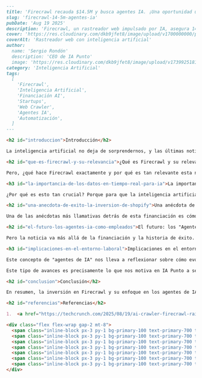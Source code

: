 ```markdown
---
title: 'Firecrawl recauda $14.5M y busca agentes IA. ¡Una oportunidad única!'
slug: 'firecrawl-14-5m-agentes-ia'
pubDate: 'Aug 19 2025'
description: 'Firecrawl, un rastreador web impulsado por IA, asegura 14.5 millones de dólares y explora la contratación de "agentes de IA como empleados", marcando un hito en el futuro de la inteligencia artificial y el trabajo.'
cover: 'https://res.cloudinary.com/dkb9jfet8/image/upload/v1700000000/placeholder_ai_crawler.png'
coverAlt: 'Rastreador web con inteligencia artificial'
author:
  name: 'Sergio Rondón'
  description: 'CEO de IA Punto'
  image: 'https://res.cloudinary.com/dkb9jfet8/image/upload/v1739925181/sergio_gdcaeh.png'
category: 'Inteligencia Artificial'
tags:
  [
    'Firecrawl',
    'Inteligencia Artificial',
    'Financiación AI',
    'Startups',
    'Web Crawler',
    'Agentes IA',
    'Automatización',
  ]
---

<h2 id="introduccion">Introducción</h2>

La inteligencia artificial no deja de sorprendernos, y las últimas noticias del sector son un claro ejemplo de ello. Recientemente, una compañía llamada **Firecrawl** ha captado la atención de muchos al anunciar una significativa ronda de financiación de 14.5 millones de dólares. Este logro no solo subraya el creciente interés en las soluciones de IA, sino que también nos muestra un camino fascinante hacia el futuro de cómo interactúan las máquinas y los datos. En IA Punto Soluciones Tecnológicas, siempre estamos emocionados por este tipo de innovaciones que impulsan el ecosistema tecnológico.

<h2 id="que-es-firecrawl-y-su-relevancia">¿Qué es Firecrawl y su relevancia?</h2>

Pero, ¿qué hace Firecrawl exactamente y por qué es tan relevante esta noticia? Firecrawl es lo que conocemos como un "rastreador web" o "web crawler" impulsado por inteligencia artificial. En términos sencillos, imagina un explorador digital que navega por internet, pero no lo hace de forma superficial. En lugar de eso, está diseñado para recopilar información de páginas web de una manera que sea útil y comprensible para los modelos de IA. Piensa en ello como si alimentara a los cerebros de la inteligencia artificial con los datos más frescos y relevantes directamente desde la fuente.

<h3 id="la-importancia-de-los-datos-en-tiempo-real-para-ia">La importancia de los datos en tiempo real para IA</h3>

¿Por qué es esto tan crucial? Porque para que la inteligencia artificial sea verdaderamente útil y precisa, necesita estar constantemente actualizada. El mundo digital cambia a cada segundo: surgen nuevas noticias, productos, tendencias, y la información desactualizada puede llevar a conclusiones erróneas. Firecrawl resuelve este problema, permitiendo que las aplicaciones de IA accedan a información en tiempo real, lo que las hace mucho más inteligentes, adaptables y, sobre todo, fiables. Esto es fundamental para cualquier empresa que dependa de la IA para tomar decisiones estratégicas o para ofrecer servicios de vanguardia, algo que en IA Punto valoramos enormemente en nuestras propias soluciones.

<h2 id="una-anecdota-de-exito-la-inversion-de-shopify">Una anécdota de éxito: la inversión de Shopify</h2>

Una de las anécdotas más llamativas detrás de esta financiación es cómo lograron atraer a uno de sus inversores clave: Tobias Lütke, el CEO de Shopify. La historia es digna de una película. Los fundadores de Firecrawl descubrieron que Lütke estaba utilizando su producto, y en un acto de audacia, le enviaron un correo electrónico. La valentía les pagó con creces, ya que Lütke no solo respondió, sino que decidió invertir. Esto no solo habla del espíritu emprendedor, sino que es un testimonio de la calidad y la utilidad real del producto de Firecrawl, capaz de captar la atención de líderes de la industria por su propio mérito. Es un recordatorio de que, a veces, un poco de iniciativa puede abrir puertas inimaginables.

<h2 id="el-futuro-los-agentes-ia-como-empleados">El futuro: los "Agentes IA como empleados"</h2>

Pero la noticia va más allá de la financiación y la historia de éxito. Firecrawl también está explorando un concepto que podría redefinir el futuro del trabajo: la contratación de **"agentes de IA como empleados"**. ¿Qué significa esto? No estamos hablando de robots humanoides moviéndose por la oficina, sino de sistemas de inteligencia artificial altamente autónomos, capaces de realizar tareas complejas, aprender y adaptarse, casi como si fueran miembros de un equipo. Estos "agentes" podrían encargarse de tareas repetitivas, análisis de datos, o incluso de procesos creativos, liberando a los humanos para enfocarse en roles que requieran pensamiento estratégico, empatía o innovación pura.

<h3 id="implicaciones-en-el-entorno-laboral">Implicaciones en el entorno laboral</h3>

Este concepto de "agentes de IA" nos lleva a reflexionar sobre cómo evolucionarán los entornos laborales. Si una IA puede funcionar como un empleado, con la capacidad de aprender, ejecutar y colaborar, estamos al borde de una revolución en la productividad y la eficiencia. Para empresas como IA Punto, que se especializan en la creación de soluciones tecnológicas, esta visión es increíblemente inspiradora. Imaginamos un futuro donde la IA no solo asiste, sino que participa activamente en la creación y gestión de proyectos, llevando la automatización a un nivel completamente nuevo.

Este tipo de avances es precisamente lo que nos motiva en IA Punto a seguir desarrollando soluciones de inteligencia artificial que no solo son innovadoras, sino que también son prácticas y transformadoras para nuestros clientes. Ver cómo Firecrawl no solo está mejorando la forma en que la IA accede a los datos, sino que también está explorando modelos de "empleo" para la IA, refuerza nuestra creencia de que estamos apenas en el comienzo de lo que la inteligencia artificial puede lograr. La capacidad de las máquinas para entender, procesar y actuar sobre la información de una manera tan sofisticada abre un sinfín de posibilidades para la optimización de procesos, la toma de decisiones basada en datos y la creación de experiencias de usuario sin precedentes.

<h2 id="conclusion">Conclusión</h2>

En resumen, la inversión en Firecrawl y su enfoque en los agentes de IA no es solo una noticia financiera; es un vistazo al futuro de la inteligencia artificial y su integración en nuestro mundo. Nos muestra la importancia de tener datos frescos y la visión de un ecosistema donde la IA juega un rol cada vez más autónomo y fundamental. En IA Punto, estamos comprometidos a ser parte activa de esta evolución, construyendo las herramientas y soluciones que ayuden a empresas y personas a navegar y prosperar en esta emocionante era de la inteligencia artificial.

<h2 id="referencias">Referencias</h2>

1.  <a href="https://techcrunch.com/2025/08/19/ai-crawler-firecrawl-raises-14-5m-is-still-looking-to-hire-agents-as-employees/" target="_blank" rel="noopener noreferrer">TechCrunch: AI crawler Firecrawl raises $14.5M, is still looking to hire agents as employees</a>

<div class="flex flex-wrap gap-2 mt-8">
  <span class="inline-block px-3 py-1 bg-primary-100 text-primary-700 text-xs font-semibold rounded-full shadow-sm">Firecrawl</span>
  <span class="inline-block px-3 py-1 bg-primary-100 text-primary-700 text-xs font-semibold rounded-full shadow-sm">Inteligencia Artificial</span>
  <span class="inline-block px-3 py-1 bg-primary-100 text-primary-700 text-xs font-semibold rounded-full shadow-sm">Financiación AI</span>
  <span class="inline-block px-3 py-1 bg-primary-100 text-primary-700 text-xs font-semibold rounded-full shadow-sm">Startups</span>
  <span class="inline-block px-3 py-1 bg-primary-100 text-primary-700 text-xs font-semibold rounded-full shadow-sm">Web Crawler</span>
  <span class="inline-block px-3 py-1 bg-primary-100 text-primary-700 text-xs font-semibold rounded-full shadow-sm">Agentes IA</span>
  <span class="inline-block px-3 py-1 bg-primary-100 text-primary-700 text-xs font-semibold rounded-full shadow-sm">Automatización</span>
</div>
```